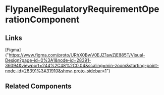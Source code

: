 <!-- flypanel-regulatory-requirement-operation.stories.mdx -->


<Meta title="QTD Components/evaluation/task-list-review/task-review/flypanel-regulatory-requirement-operation/README" component={FlypanelRegulatoryRequirementOperationComponent} />

# FlypanelRegulatoryRequirementOperationComponent

<ArgsTable of={FlypanelRegulatoryRequirementOperationComponent} />

## Links

[Figma] ("https://www.figma.com/proto/URhX0BwV0EJZ1awZjE885T/Visual-Design?page-id=0%3A1&node-id=28391-36094&viewport=244%2C48%2C0.04&scaling=min-zoom&starting-point-node-id=28391%3A31910&show-proto-sidebar=1")

## Related Components
